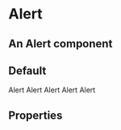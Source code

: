 
<Meta title="FusedComponents / Alert" component={Alert} />

# Alert

## An Alert component

## Default

<Preview>
    <Alert title='Default'>
      Alert
    </Alert>
</Preview>

<Preview>
    <Alert title="Danger" icon="no-entry-circle" borderRadius fcStyle="danger">
      Alert
    </Alert>
</Preview>

<Preview>
        <Alert borderRadius fcStyle="success" title="Success" icon="check-circle">
      Alert
    </Alert>
</Preview>

<Preview>
        <Alert borderRadius fcStyle="warning" title="Warning" icon="exclamation-circle">
      Alert
    </Alert>
</Preview>

<Preview>
        <Alert borderRadius fcStyle="info" title="Info" icon="question-circle">
      Alert
    </Alert>
</Preview>

## Properties

<Props of={Alert} />
